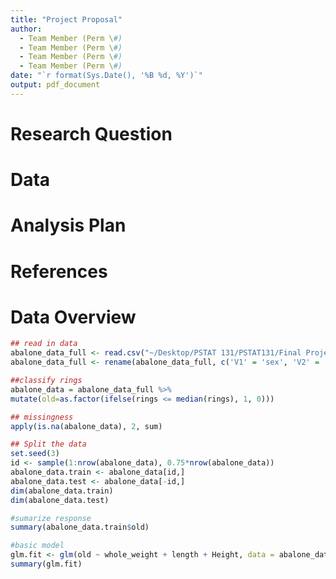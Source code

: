```yaml
---
title: "Project Proposal"
author: 
  - Team Member (Perm \#)
  - Team Member (Perm \#)
  - Team Member (Perm \#)
  - Team Member (Perm \#)
date: "`r format(Sys.Date(), '%B %d, %Y')`"
output: pdf_document
---
```


# Research Question

# Data 

# Analysis Plan

# References

\newpage

# Data Overview

```r
## read in data
abalone_data_full <- read.csv("~/Desktop/PSTAT 131/PSTAT131/Final Project/abalone_data.csv", header=FALSE)
abalone_data_full <- rename(abalone_data_full, c('V1' = 'sex', 'V2' = 'length', 'V3' = 'diameter', 'V4' = 'Height', 'V5'='whole_weight', 'V6' = 'shucked_weight', 'V7' = 'viscera_weight', 'V8' = 'shell_weight', 'V9' = 'rings'))

##classify rings
abalone_data = abalone_data_full %>%
mutate(old=as.factor(ifelse(rings <= median(rings), 1, 0)))

## missingness
apply(is.na(abalone_data), 2, sum)
```

```r
## Split the data 
set.seed(3)
id <- sample(1:nrow(abalone_data), 0.75*nrow(abalone_data))
abalone_data.train <- abalone_data[id,]
abalone_data.test <- abalone_data[-id,]
dim(abalone_data.train)
dim(abalone_data.test)
```

```r
#sumarize response
summary(abalone_data.train$old)
```

```r
#basic model
glm.fit <- glm(old ~ whole_weight + length + Height, data = abalone_data.train, family = binomial)
summary(glm.fit)
```

